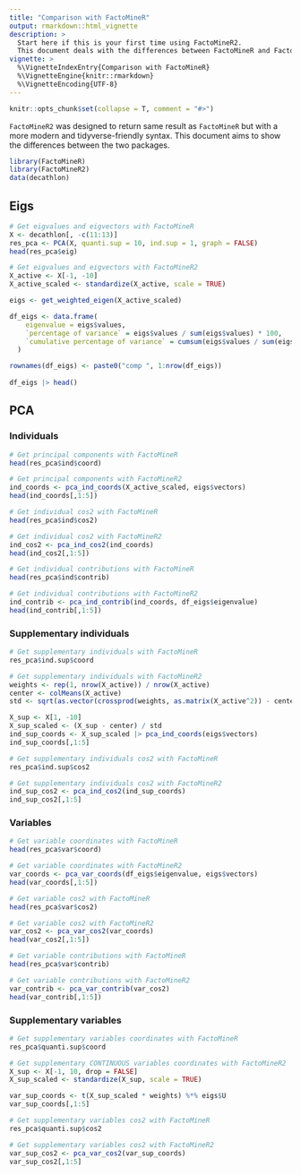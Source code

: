 ---
title: "Comparison with FactoMineR"
output: rmarkdown::html_vignette
description: >
  Start here if this is your first time using FactoMineR2.
  This document deals with the differences between FactoMineR and FactoMineR2.
vignette: >
  %\VignetteIndexEntry{Comparison with FactoMineR}
  %\VignetteEngine{knitr::rmarkdown}
  %\VignetteEncoding{UTF-8}
---

```{r echo = FALSE, message = FALSE}
knitr::opts_chunk$set(collapse = T, comment = "#>")
```

`FactoMineR2` was designed to return same result as `FactoMineR` but with a more modern and tidyverse-friendly syntax. This document aims to show the differences between the two packages.


```{r message = FALSE, warning=FALSE}
library(FactoMineR)
library(FactoMineR2)
data(decathlon)
```


## Eigs

```{r}
# Get eigvalues and eigvectors with FactoMineR
X <- decathlon[, -c(11:13)]
res_pca <- PCA(X, quanti.sup = 10, ind.sup = 1, graph = FALSE)
head(res_pca$eig)
```


```{r}
# Get eigvalues and eigvectors with FactoMineR2
X_active <- X[-1, -10]
X_active_scaled <- standardize(X_active, scale = TRUE)

eigs <- get_weighted_eigen(X_active_scaled)

df_eigs <- data.frame(
    eigenvalue = eigs$values,
    `percentage of variance` = eigs$values / sum(eigs$values) * 100,
    `cumulative percentage of variance` = cumsum(eigs$values / sum(eigs$values))
  )

rownames(df_eigs) <- paste0("comp ", 1:nrow(df_eigs))
  
df_eigs |> head()
```

## PCA

### Individuals

```{r}
# Get principal components with FactoMineR
head(res_pca$ind$coord)
```

```{r}
# Get principal components with FactoMineR2
ind_coords <- pca_ind_coords(X_active_scaled, eigs$vectors)
head(ind_coords[,1:5])
```

```{r}
# Get individual cos2 with FactoMineR
head(res_pca$ind$cos2)
```

```{r}
# Get individual cos2 with FactoMineR2
ind_cos2 <- pca_ind_cos2(ind_coords)
head(ind_cos2[,1:5])
```

```{r}
# Get individual contributions with FactoMineR
head(res_pca$ind$contrib)
```

```{r}
# Get individual contributions with FactoMineR2
ind_contrib <- pca_ind_contrib(ind_coords, df_eigs$eigenvalue)
head(ind_contrib[,1:5])
```

### Supplementary individuals

```{r}
# Get supplementary individuals with FactoMineR
res_pca$ind.sup$coord
```

```{r}
# Get supplementary individuals with FactoMineR2
weights <- rep(1, nrow(X_active)) / nrow(X_active)
center <- colMeans(X_active)
std <- sqrt(as.vector(crossprod(weights, as.matrix(X_active^2)) - center^2)) 

X_sup <- X[1, -10]
X_sup_scaled <- (X_sup - center) / std 
ind_sup_coords <- X_sup_scaled |> pca_ind_coords(eigs$vectors)
ind_sup_coords[,1:5]
```

```{r}
# Get supplementary individuals cos2 with FactoMineR
res_pca$ind.sup$cos2
```

```{r}
# Get supplementary individuals cos2 with FactoMineR2
ind_sup_cos2 <- pca_ind_cos2(ind_sup_coords)
ind_sup_cos2[,1:5]
```


### Variables

```{r}
# Get variable coordinates with FactoMineR
head(res_pca$var$coord)
```

```{r}
# Get variable coordinates with FactoMineR2
var_coords <- pca_var_coords(df_eigs$eigenvalue, eigs$vectors)
head(var_coords[,1:5])
```

```{r}
# Get variable cos2 with FactoMineR
head(res_pca$var$cos2)
```

```{r}
# Get variable cos2 with FactoMineR2
var_cos2 <- pca_var_cos2(var_coords)
head(var_cos2[,1:5])
```

```{r}
# Get variable contributions with FactoMineR
head(res_pca$var$contrib)
```

```{r}
# Get variable contributions with FactoMineR2
var_contrib <- pca_var_contrib(var_cos2)
head(var_contrib[,1:5])
```

### Supplementary variables

```{r}
# Get supplementary variables coordinates with FactoMineR
res_pca$quanti.sup$coord
```
```{r}
# Get supplementary CONTINUOUS variables coordinates with FactoMineR2
X_sup <- X[-1, 10, drop = FALSE]
X_sup_scaled <- standardize(X_sup, scale = TRUE)

var_sup_coords <- t(X_sup_scaled * weights) %*% eigs$U
var_sup_coords[,1:5]
```

```{r}
# Get supplementary variables cos2 with FactoMineR
res_pca$quanti.sup$cos2
```

```{r}
# Get supplementary variables cos2 with FactoMineR2
var_sup_cos2 <- pca_var_cos2(var_sup_coords)
var_sup_cos2[,1:5]
```
